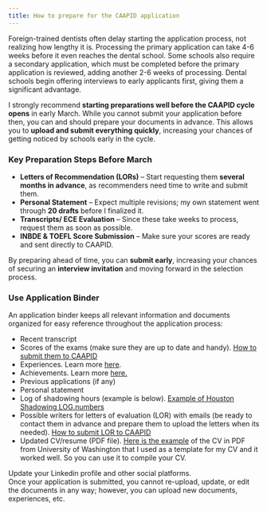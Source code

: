 ```yaml
---
title: How to prepare for the CAAPID application
---
```


Foreign-trained dentists often delay starting the application process, not
realizing how lengthy it is. Processing the primary application can take 4-6
weeks before it even reaches the dental school. Some schools also require a
secondary application, which must be completed before the primary application is
reviewed, adding another 2-6 weeks of processing. Dental schools begin offering
interviews to early applicants first, giving them a significant advantage.

I strongly recommend **starting preparations well before the CAAPID cycle
opens** in early March. While you cannot submit your application before then,
you can and should prepare your documents in advance. This allows you to **upload
and submit everything quickly**, increasing your chances of getting noticed by
schools early in the cycle.

### Key Preparation Steps Before March

- **Letters of Recommendation (LORs)** – Start requesting them **several months in advance**, as recommenders need time to write and submit them.
- **Personal Statement** – Expect multiple revisions; my own statement went through **20 drafts** before I finalized it.
- **Transcripts/ ECE Evaluation** – Since these take weeks to process, request them as soon as possible.
- **INBDE & TOEFL Score Submission** – Make sure your scores are ready and sent directly to CAAPID.

By preparing ahead of time, you can **submit early**, increasing your chances of
securing an **interview invitation** and moving forward in the selection
process.

### Use Application Binder

An application binder keeps all relevant information and documents organized for
easy reference throughout the application process:

- Recent transcript
- Scores of the exams (make sure they are up to date and handy). [How to submit them to CAAPID](https://help.liaisonedu.com/ADEA_CAAPID_Applicant_Help_Center/Sending_Your_Official_Transcripts%2C_Foreign_Evaluations%2C_and_Test_Scores_to_ADEA_CAAPID/Sending_Official_Test_Scores_to_ADEA_CAAPID)
- Experiences. Learn more [here](https://help.liaisonedu.com/ADEA_CAAPID_Applicant_Help_Center/Filling_Out_Your_ADEA_CAAPID_Application/Supporting_Information/02_Experiences).
- Achievements. Learn more [here.](https://help.liaisonedu.com/ADEA_CAAPID_Applicant_Help_Center/Filling_Out_Your_ADEA_CAAPID_Application/Supporting_Information/04_Achievements#Awards)
- Previous applications (if any)
- Personal statement
- Log of shadowing hours (example is below). [Example of Houston Shadowing LOG.numbers](https://prod-files-secure.s3.us-west-2.amazonaws.com/95687fc1-33fb-4b90-8232-4ae2b03a82c3/21fcb88c-4c53-4aeb-90a3-fd43a5f48349/Exampl_of_Houston_Shadowing_LOG.numbers)
- Possible writers for letters of evaluation (LOR) with emails (be ready to
  contact them in advance and prepare them to upload the letters when its needed).
  [How to submit LOR to
  CAAPID](https://help.liaisonedu.com/ADEA_CAAPID_Applicant_Help_Center/Filling_Out_Your_ADEA_CAAPID_Application/Supporting_Information/01_Evaluations)
- Updated CV/resume (PDF file). [Here is the example](/files/idds-cv-template.pdf) of the CV in PDF from
  University of Washington that I used as a template for my CV and it worked well.
  So you can use it to compile your CV.

<Aside>Update your Linkedin profile and other social platforms.</Aside>

<Aside>
  Once your application is submitted, you cannot re-upload, update, or edit the documents in any
  way; however, you can upload new documents, experiences, etc.
</Aside>

